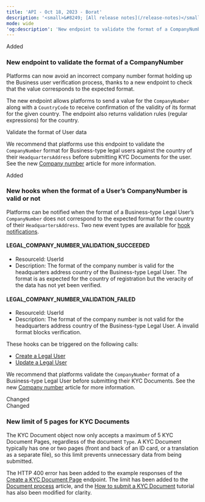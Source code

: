 ```yaml
---
title: 'API - Oct 18, 2023 - Borat'  
description: '<small>&#8249; [All release notes](/release-notes)</small>'  
mode: wide  
'og:description': 'New endpoint to validate the format of a CompanyNumber - New hooks when the format of a User’s CompanyNumber is valid or not - New limit of 5 pages for KYC Documents'  
---
```

  
<div class="pill pill-green">Added</div> 
  
### New endpoint to validate the format of a CompanyNumber  

Platforms can now avoid an incorrect company number format holding up the Business user verification process, thanks to a new endpoint to check that the value corresponds to the expected format.  

The new endpoint allows platforms to send a value for the `CompanyNumber` along with a `CountryCode` to receive confirmation of the validity of its format for the given country. The endpoint also returns validation rules (regular expressions) for the country.  

<Card title="Endpoint" href="/api-reference/user-data-format/validate-user-data-format">Validate the format of User data</Card>  

We recommend that platforms use this endpoint to validate the `CompanyNumber` format for Business-type legal users against the country of their `HeadquartersAddress` before submitting KYC Documents for the user. See the new <a href="/guides/users/verification/company-number">Company number</a> article for more information.

<div class="pill pill-green">Added</div> 
  
### New hooks when the format of a User’s CompanyNumber is valid or not  

Platforms can be notified when the format of a Business-type Legal User’s `CompanyNumber` does not correspond to the expected format for the country of their `HeadquartersAddress`. Two new event types are available for <a href="/webhooks">hook notifications</a>.  

#### LEGAL_COMPANY_NUMBER_VALIDATION_SUCCEEDED  
- ResourceId: UserId  
- Description: The format of the company number is valid for the headquarters address country of the Business-type Legal User. The format is as expected for the country of registration but the veracity of the data has not yet been verified.  

#### LEGAL_COMPANY_NUMBER_VALIDATION_FAILED  
- ResourceId: UserId  
- Description: The format of the company number is not valid for the headquarters address country of the Business-type Legal User. A invalid format blocks verification.  

These hooks can be triggered on the following calls:  
- <a href="/api-reference/users/create-legal-user">Create a Legal User</a>
- <a href="/api-reference/users/update-legal-user">Update a Legal User</a>

We recommend that platforms validate the `CompanyNumber` format of a Business-type Legal User before submitting their KYC Documents. See the new <a href="/guides/users/verification/company-number">Company number</a> article for more information.  
  <div class="pill pill-orange">Changed</div> 

<div class="pill pill-orange">Changed</div>

### New limit of 5 pages for KYC Documents  

The KYC Document object now only accepts a maximum of 5 KYC Document Pages, regardless of the document `Type`. A KYC Document typically has one or two pages (front and back of an ID card, or a translation as a separate file), so this limit prevents unnecessary data from being submitted.  

The HTTP 400 error has been added to the example responses of the <a href="/api-reference/kyc-documents/create-kyc-document-page">Create a KYC Document Page</a> endpoint. The limit has been added to the <a href="/guides/users/verification/documents/submission">Document process</a> article, and the <a href="/guides/users/verification/documents/submission/how-to">How to submit a KYC Document</a> tutorial has also been modified for clarity.